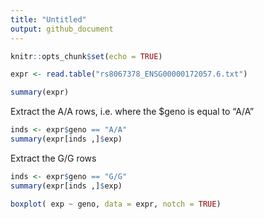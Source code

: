 ```yaml
---
title: "Untitled"
output: github_document
---
```


```r
knitr::opts_chunk$set(echo = TRUE)
```



```r
expr <- read.table("rs8067378_ENSG00000172057.6.txt")
```

```r
summary(expr)
```

Extract the A/A rows, i.e. where the $geno is equal to "A/A"

```r
inds <- expr$geno == "A/A"
summary(expr[inds ,]$exp)
```

Extract the G/G rows

```r
inds <- expr$geno == "G/G"
summary(expr[inds ,]$exp)

```

```r
boxplot( exp ~ geno, data = expr, notch = TRUE)
```










